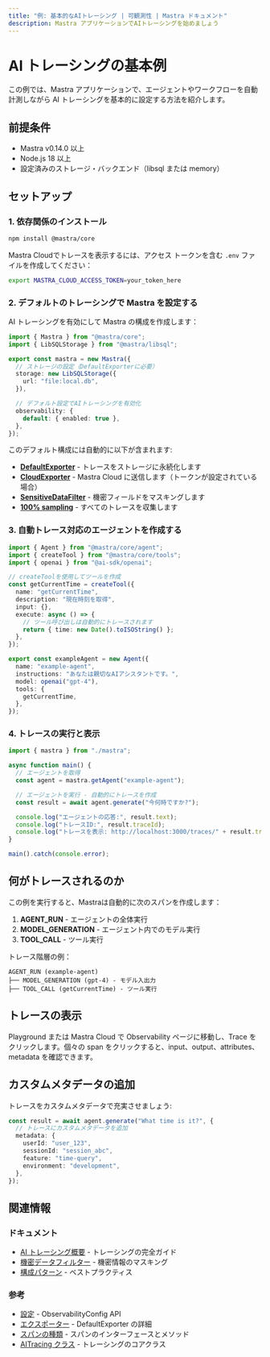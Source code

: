 ```yaml
---
title: "例: 基本的なAIトレーシング | 可観測性 | Mastra ドキュメント"
description: Mastra アプリケーションでAIトレーシングを始めましょう
---
```


# AI トレーシングの基本例

この例では、Mastra アプリケーションで、エージェントやワークフローを自動計測しながら AI トレーシングを基本的に設定する方法を紹介します。

## 前提条件

- Mastra v0.14.0 以上
- Node.js 18 以上
- 設定済みのストレージ・バックエンド（libsql または memory）

## セットアップ

### 1. 依存関係のインストール

```bash npm2yarn
npm install @mastra/core
```

Mastra Cloudでトレースを表示するには、アクセス トークンを含む `.env` ファイルを作成してください：

```bash
export MASTRA_CLOUD_ACCESS_TOKEN=your_token_here
```


### 2. デフォルトのトレーシングで Mastra を設定する

AI トレーシングを有効にして Mastra の構成を作成します：

```typescript title="src/mastra/index.ts" showLineNumbers copy
import { Mastra } from "@mastra/core";
import { LibSQLStorage } from "@mastra/libsql";

export const mastra = new Mastra({
  // ストレージの設定（DefaultExporterに必要）
  storage: new LibSQLStorage({
    url: "file:local.db",
  }),

  // デフォルト設定でAIトレーシングを有効化
  observability: {
    default: { enabled: true },
  },
});
```

このデフォルト構成には自動的に以下が含まれます:

* **[DefaultExporter](/docs/observability/ai-tracing/exporters/default)** - トレースをストレージに永続化します
* **[CloudExporter](/docs/observability/ai-tracing/exporters/cloud)** - Mastra Cloud に送信します（トークンが設定されている場合）
* **[SensitiveDataFilter](/docs/observability/ai-tracing/processors/sensitive-data-filter)** - 機密フィールドをマスキングします
* **[100% sampling](/docs/observability/ai-tracing/overview#always-sample)** - すべてのトレースを収集します


### 3. 自動トレース対応のエージェントを作成する

```typescript title="src/mastra/agents/example-agent.ts" showLineNumbers copy
import { Agent } from "@mastra/core/agent";
import { createTool } from "@mastra/core/tools";
import { openai } from "@ai-sdk/openai";

// createToolを使用してツールを作成
const getCurrentTime = createTool({
  name: "getCurrentTime",
  description: "現在時刻を取得",
  input: {},
  execute: async () => {
    // ツール呼び出しは自動的にトレースされます
    return { time: new Date().toISOString() };
  },
});

export const exampleAgent = new Agent({
  name: "example-agent",
  instructions: "あなたは親切なAIアシスタントです。",
  model: openai("gpt-4"),
  tools: {
    getCurrentTime,
  },
});
```


### 4. トレースの実行と表示

```typescript title="src/example.ts" showLineNumbers copy
import { mastra } from "./mastra";

async function main() {
  // エージェントを取得
  const agent = mastra.getAgent("example-agent");

  // エージェントを実行 - 自動的にトレースを作成
  const result = await agent.generate("今何時ですか?");

  console.log("エージェントの応答:", result.text);
  console.log("トレースID:", result.traceId);
  console.log("トレースを表示: http://localhost:3000/traces/" + result.traceId);
}

main().catch(console.error);
```


## 何がトレースされるのか

この例を実行すると、Mastraは自動的に次のスパンを作成します：

1. **AGENT&#95;RUN** - エージェントの全体実行
2. **MODEL&#95;GENERATION** - エージェント内でのモデル実行
3. **TOOL&#95;CALL** - ツール実行

トレース階層の例：

```
AGENT_RUN (example-agent)
├── MODEL_GENERATION (gpt-4) - モデル入出力
├── TOOL_CALL (getCurrentTime) - ツール実行
```


## トレースの表示

Playground または Mastra Cloud で Observability ページに移動し、Trace をクリックします。個々の span をクリックすると、input、output、attributes、metadata を確認できます。

## カスタムメタデータの追加

トレースをカスタムメタデータで充実させましょう:

```typescript title="src/example-with-metadata.ts" showLineNumbers copy
const result = await agent.generate("What time is it?", {
  // トレースにカスタムメタデータを追加
  metadata: {
    userId: "user_123",
    sessionId: "session_abc",
    feature: "time-query",
    environment: "development",
  },
});
```


## 関連情報

### ドキュメント

- [AI トレーシング概要](/docs/observability/ai-tracing/overview) - トレーシングの完全ガイド
- [機密データフィルター](/docs/observability/ai-tracing/processors/sensitive-data-filter) - 機密情報のマスキング
- [構成パターン](/docs/observability/ai-tracing/overview#common-configuration-patterns--troubleshooting) - ベストプラクティス

### 参考

- [設定](/reference/observability/ai-tracing/configuration) - ObservabilityConfig API
- [エクスポーター](/reference/observability/ai-tracing/exporters/default-exporter) - DefaultExporter の詳細
- [スパンの種類](/reference/observability/ai-tracing/span) - スパンのインターフェースとメソッド
- [AITracing クラス](/reference/observability/ai-tracing/) - トレーシングのコアクラス